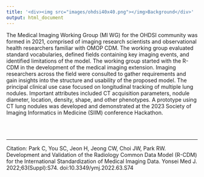 ```yaml
---
title: '<div><img src="images/ohdsi40x40.png"></img>Background</div>'
output: html_document
---
```

The Medical Imaging Working Group (MI WG) for the OHDSI community was formed in 2021, comprised of imaging research scientists and observational health researchers familiar with OMOP CDM. The working group evaluated standard vocabularies, defined fields containing key imaging events, and identified limitations of the model. The working group started with the R-CDM in the development of the medical imaging extension. Imaging researchers across the field were consulted to gather requirements and gain insights into the structure and usability of the proposed model. The principal clinical use case focused on longitudinal tracking of multiple lung nodules. Important attributes included CT acquisition parameters, nodule diameter, location, density, shape, and other phenotypes. A prototype using CT lung nodules was developed and demonstrated at the 2023 Society of Imaging Informatics in Medicine (SIIM) conference Hackathon.


<br>
<br>


---

Citation: Park C, You SC, Jeon H, Jeong CW, Choi JW, Park RW. Development and Validation of the Radiology Common Data Model (R-CDM) for the International Standardization of Medical Imaging Data. Yonsei Med J. 2022;63(Suppl):S74. doi:10.3349/ymj.2022.63.S74 


